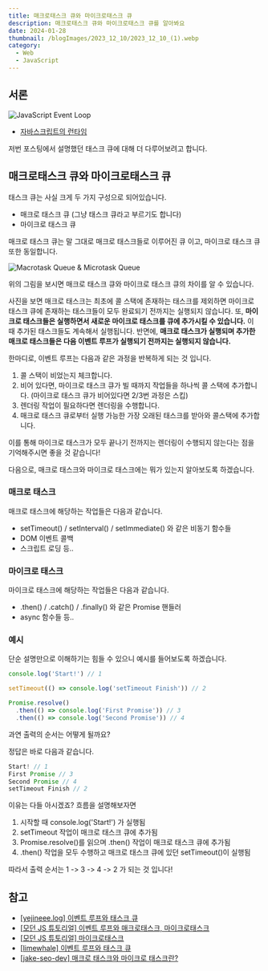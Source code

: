 ```yaml
---
title: 매크로태스크 큐와 마이크로태스크 큐
description: 매크로태스크 큐와 마이크로태스크 큐를 알아봐요
date: 2024-01-28
thumbnail: /blogImages/2023_12_10/2023_12_10_(1).webp
category:
  - Web
  - JavaScript
---
```


## 서론

![JavaScript Event Loop](</blogImages/2024_01_13/2024_01_13_(3).webp>)

- [자바스크립트의 런타임](https://caffhheiene.vercel.app/posts/detail/16)

저번 포스팅에서 설명했던 태스크 큐에 대해 더 다루어보려고 합니다.

## 매크로태스크 큐와 마이크로태스크 큐

태스크 큐는 사실 크게 두 가지 구성으로 되어있습니다.

- 매크로 태스크 큐 (그냥 태스크 큐라고 부르기도 합니다)
- 마이크로 태스크 큐

매크로 태스크 큐는 말 그대로 매크로 태스크들로 이루어진 큐 이고, 마이크로 태스크 큐 또한 동일합니다.

![Macrotask Queue & Microtask Queue](</blogImages/2024_01_28/2024_01_28_(1).webp>)

위의 그림을 보시면 매크로 태스크 큐와 마이크로 태스크 큐의 차이를 알 수 있습니다.

사진을 보면 매크로 태스크는 최초에 콜 스택에 존재하는 태스크를 제외하면 마이크로 태스크 큐에 존재하는 태스크들이 모두 완료되기 전까지는 실행되지 않습니다.
또, **마이크로 태스크들은 실행하면서 새로운 마이크로 태스크를 큐에 추가시킬 수 있습니다.** 이 때 추가된 태스크들도 계속해서 실행됩니다.
반면에, **매크로 태스크가 실행되며 추가한 매크로 태스크들은 다음 이벤트 루프가 실행되기 전까지는 실행되지 않습니다.**

한마디로, 이벤트 루프는 다음과 같은 과정을 반복하게 되는 것 입니다.

1. 콜 스택이 비었는지 체크합니다.
2. 비어 있다면, 마이크로 태스크 큐가 빌 때까지 작업들을 하나씩 콜 스택에 추가합니다. (마이크로 태스크 큐가 비어있다면 2/3번 과정은 스킵)
3. 렌더링 작업이 필요하다면 렌더링을 수행합니다.
4. 매크로 태스크 큐로부터 실행 가능한 가장 오래된 태스크를 받아와 콜스택에 추가합니다.

이를 통해 마이크로 태스크가 모두 끝나기 전까지는 렌더링이 수행되지 않는다는 점을 기억해주시면 좋을 것 같습니다!

다음으로, 매크로 태스크와 마이크로 태스크에는 뭐가 있는지 알아보도록 하겠습니다.

### 매크로 태스크

매크로 태스크에 해당하는 작업들은 다음과 같습니다.

- setTimeout() / setInterval() / setImmediate() 와 같은 비동기 함수들
- DOM 이벤트 콜백
- 스크립트 로딩 등..

### 마이크로 태스크

마이크로 태스크에 해당하는 작업들은 다음과 같습니다.

- .then() / .catch() / .finally() 와 같은 Promise 핸들러
- async 함수들 등..

### 예시

단순 설명만으로 이해하기는 힘들 수 있으니 예시를 들어보도록 하겠습니다.

```js showLineNumbers
console.log('Start!') // 1

setTimeout(() => console.log('setTimeout Finish')) // 2

Promise.resolve()
  .then(() => console.log('First Promise')) // 3
  .then(() => console.log('Second Promise')) // 4
```

과연 출력의 순서는 어떻게 될까요?

정답은 바로 다음과 같습니다.

```js
Start! // 1
First Promise // 3
Second Promise // 4
setTimeout Finish // 2
```

이유는 다들 아시겠죠? 흐름을 설명해보자면

1. 시작할 때 console.log('Start!') 가 실행됨
2. setTimeout 작업이 매크로 태스크 큐에 추가됨
3. Promise.resolve()를 읽으며 .then() 작업이 매크로 태스크 큐에 추가됨
4. .then() 작업을 모두 수행하고 매크로 태스크 큐에 있던 setTimeout()이 실행됨

따라서 출력 순서는 1 -> 3 -> 4 -> 2 가 되는 것 입니다!

## 참고

- [[yejineee.log] 이벤트 루프와 태스크 큐](https://velog.io/@yejineee/%EC%9D%B4%EB%B2%A4%ED%8A%B8-%EB%A3%A8%ED%94%84%EC%99%80-%ED%83%9C%EC%8A%A4%ED%81%AC-%ED%81%90-%EB%A7%88%EC%9D%B4%ED%81%AC%EB%A1%9C-%ED%83%9C%EC%8A%A4%ED%81%AC-%EB%A7%A4%ED%81%AC%EB%A1%9C-%ED%83%9C%EC%8A%A4%ED%81%AC-g6f0joxx#-%EB%A7%88%EC%9D%B4%ED%81%AC%EB%A1%9C-%ED%83%9C%EC%8A%A4%ED%81%AC-vs-%EB%A7%A4%ED%81%AC%EB%A1%9C-%ED%83%9C%EC%8A%A4%ED%81%AC)
- [[모던 JS 튜토리얼] 이벤트 루프와 매크로태스크, 마이크로태스크](https://ko.javascript.info/event-loop)
- [[모던 JS 튜토리얼] 마이크로태스크](https://ko.javascript.info/microtask-queue)
- [[limewhale] 이벤트 루프와 태스크 큐](https://whales.tistory.com/130)
- [[jake-seo-dev] 매크로 태스크와 마이크로 태스크란?](https://jake-seo-dev.tistory.com/391)
